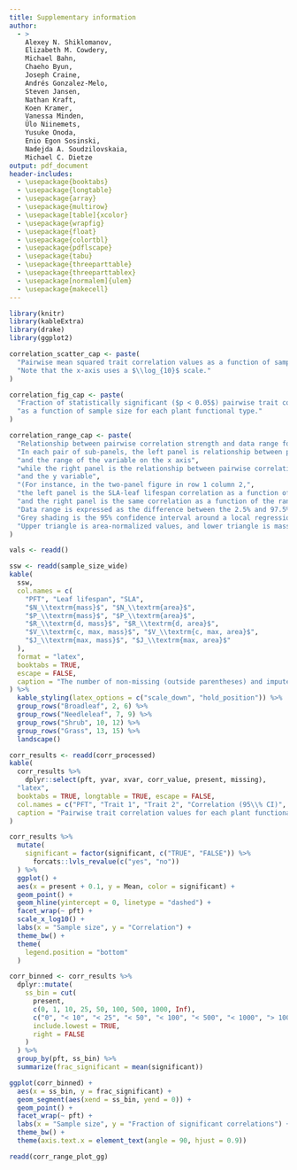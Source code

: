 ```yaml
---
title: Supplementary information
author:
  - >
    Alexey N. Shiklomanov,
    Elizabeth M. Cowdery,
    Michael Bahn,
    Chaeho Byun,
    Joseph Craine,
    Andrés Gonzalez-Melo,
    Steven Jansen,
    Nathan Kraft,
    Koen Kramer,
    Vanessa Minden,
    Ülo Niinemets,
    Yusuke Onoda,
    Enio Egon Sosinski,
    Nadejda A. Soudzilovskaia,
    Michael C. Dietze
output: pdf_document
header-includes:
  - \usepackage{booktabs}
  - \usepackage{longtable}
  - \usepackage{array}
  - \usepackage{multirow}
  - \usepackage[table]{xcolor}
  - \usepackage{wrapfig}
  - \usepackage{float}
  - \usepackage{colortbl}
  - \usepackage{pdflscape}
  - \usepackage{tabu}
  - \usepackage{threeparttable}
  - \usepackage{threeparttablex}
  - \usepackage[normalem]{ulem}
  - \usepackage{makecell}
---
```


```r
library(knitr)
library(kableExtra)
library(drake)
library(ggplot2)

correlation_scatter_cap <- paste(
  "Pairwise mean squared trait correlation values as a function of sample size.",
  "Note that the x-axis uses a $\\log_{10}$ scale."
)

correlation_fig_cap <- paste(
  "Fraction of statistically significant ($p < 0.05$) pairwise trait correlation estimates",
  "as a function of sample size for each plant functional type."
)

correlation_range_cap <- paste(
  "Relationship between pairwise correlation strength and data range for each PFT.",
  "In each pair of sub-panels, the left panel is relationship between pairwise correlation",
  "and the range of the variable on the x axis",
  "while the right panel is the relationship between pairwise correlation",
  "and the y variable",
  "(For instance, in the two-panel figure in row 1 column 2,",
  "the left panel is the SLA-leaf lifespan correlation as a function of the range of SLA",
  "and the right panel is the same correlation as a function of the range of leaf lifespan).",
  "Data range is expressed as the difference between the 2.5% and 97.5% quantiles of each normalized trait (i.e. $\\frac{X}{E[X]}$).",
  "Grey shading is the 95% confidence interval around a local regression (LOESS).",
  "Upper triangle is area-normalized values, and lower triangle is mass-normalized values."
)
```

```r
vals <- readd()
```

```r
ssw <- readd(sample_size_wide)
kable(
  ssw,
  col.names = c(
    "PFT", "Leaf lifespan", "SLA",
    "$N_\\textrm{mass}$", "$N_\\textrm{area}$",
    "$P_\\textrm{mass}$", "$P_\\textrm{area}$",
    "$R_\\textrm{d, mass}$", "$R_\\textrm{d, area}$",
    "$V_\\textrm{c, max, mass}$", "$V_\\textrm{c, max, area}$",
    "$J_\\textrm{max, mass}$", "$J_\\textrm{max, area}$"
  ),
  format = "latex",
  booktabs = TRUE,
  escape = FALSE,
  caption = "The number of non-missing (outside parentheses) and imputed (inside parentheses) observations of each trait for each plant functional type used in this analysis."
) %>%
  kable_styling(latex_options = c("scale_down", "hold_position")) %>%
  group_rows("Broadleaf", 2, 6) %>%
  group_rows("Needleleaf", 7, 9) %>%
  group_rows("Shrub", 10, 12) %>%
  group_rows("Grass", 13, 15) %>%
  landscape()
```

```r
corr_results <- readd(corr_processed)
kable(
  corr_results %>%
    dplyr::select(pft, yvar, xvar, corr_value, present, missing),
  "latex",
  booktabs = TRUE, longtable = TRUE, escape = FALSE,
  col.names = c("PFT", "Trait 1", "Trait 2", "Correlation (95\\% CI)", "present", "missing"),
  caption = "Pairwise trait correlation values for each plant functional type. Values with asterisks indicate correlations significantly different from zero ($p < 0.05$)."
)
```

```r
corr_results %>%
  mutate(
    significant = factor(significant, c("TRUE", "FALSE")) %>%
      forcats::lvls_revalue(c("yes", "no"))
  ) %>%
  ggplot() +
  aes(x = present + 0.1, y = Mean, color = significant) +
  geom_point() +
  geom_hline(yintercept = 0, linetype = "dashed") +
  facet_wrap(~ pft) +
  scale_x_log10() +
  labs(x = "Sample size", y = "Correlation") +
  theme_bw() +
  theme(
	legend.position = "bottom"
  )
```

```r
corr_binned <- corr_results %>%
  dplyr::mutate(
    ss_bin = cut(
      present,
      c(0, 1, 10, 25, 50, 100, 500, 1000, Inf),
      c("0", "< 10", "< 25", "< 50", "< 100", "< 500", "< 1000", "> 1000"),
      include.lowest = TRUE,
      right = FALSE
    )
  ) %>%
  group_by(pft, ss_bin) %>%
  summarize(frac_significant = mean(significant))

ggplot(corr_binned) +
  aes(x = ss_bin, y = frac_significant) +
  geom_segment(aes(xend = ss_bin, yend = 0)) +
  geom_point() +
  facet_wrap(~ pft) +
  labs(x = "Sample size", y = "Fraction of significant correlations") +
  theme_bw() +
  theme(axis.text.x = element_text(angle = 90, hjust = 0.9))
```

```r
readd(corr_range_plot_gg)
```
